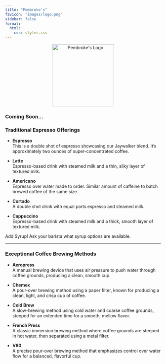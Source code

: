 ```yaml
---
title: "Pembroke's"
favicon: "images/logo.png"
sidebar: false
format:
  html:
    css: styles.css
---
```

::: {style="text-align: center;"}
<img src="images/logo.png" alt="Pembroke's Logo" width="200"/>
:::

### Coming Soon...

### Traditional Espresso Offerings

-   **Espresso**\
    This is a double shot of espresso showcasing our Jaywalker blend. It's approximately two ounces of super-concentrated coffee.

-   **Latte**\
    Espresso-based drink with steamed milk and a thin, silky layer of textured milk.

-   **Americano**\
    Espresso over water made to order. Similar amount of caffeine to batch brewed coffee of the same size.

-   **Cortado**\
    A double shot drink with equal parts espresso and steamed milk.

-   **Cappuccino**\
    Espresso-based drink with steamed milk and a thick, smooth layer of textured milk.

Add Syrup! Ask your barista what syrup options are available.

------------------------------------------------------------------------

### Exceptional Coffee Brewing Methods

-   **Aeropress**\
    A manual brewing device that uses air pressure to push water through coffee grounds, producing a clean, smooth cup.

-   **Chemex**\
    A pour-over brewing method using a paper filter, known for producing a clean, light, and crisp cup of coffee.

-   **Cold Brew**\
    A slow-brewing method using cold water and coarse coffee grounds, steeped for an extended time for a smooth, mellow flavor.

-   **French Press**\
    A classic immersion brewing method where coffee grounds are steeped in hot water, then separated using a metal filter.

-   **V60**\
    A precise pour-over brewing method that emphasizes control over water flow for a balanced, flavorful cup.
